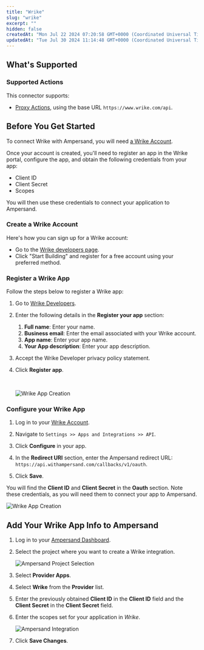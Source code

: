 ```yaml
---
title: "Wrike"
slug: "wrike"
excerpt: ""
hidden: false
createdAt: "Mon Jul 22 2024 07:20:58 GMT+0000 (Coordinated Universal Time)"
updatedAt: "Tue Jul 30 2024 11:14:48 GMT+0000 (Coordinated Universal Time)"
---
```

## What's Supported

### Supported Actions

This connector supports:
- [Proxy Actions](/define-integrations/proxy-actions), using the base URL `https://www.wrike.com/api`.

## Before You Get Started

To connect Wrike with Ampersand, you will need [a Wrike Account](https://www.wrike.com/vaq/).

Once your account is created, you'll need to register an app in the Wrike portal, configure the app, and obtain the following credentials from your app:

- Client ID
- Client Secret
- Scopes

You will then use these credentials to connect your application to Ampersand.

### Create a Wrike Account

Here's how you can sign up for a Wrike account:

- Go to the [Wrike developers page](https://developers.wrike.com/getting-started).
- Click "Start Building" and register for a free account using your preferred method.

### Register a Wrike App

Follow the steps below to register a Wrike app:

1. Go to [Wrike Developers](https://developers.wrike.com/).

2. Enter the following details in the **Register your app** section:
   1. **Full name**: Enter your name.
   2. **Business email**: Enter the email associated with your Wrike account.
   3. **App name**: Enter your app name.
   4. **Your App description**: Enter your app description.

3. Accept the Wrike Developer privacy policy statement.

4. Click **Register app**.

   <br />

   ![Wrike App Creation](/images/provider-guides/9238305-wrike1.gif)

### Configure your Wrike App

1. Log in to your [Wrike Account](https://www.wrike.com/).

2. Navigate to `Settings >> Apps and Integrations >> API`.

3. Click **Configure** in your app.

4. In the **Redirect URI** section, enter the Ampersand redirect URL: `https://api.withampersand.com/callbacks/v1/oauth`.

5. Click **Save**.

You will find the **Client ID** and **Client Secret** in the **Oauth** section. Note these credentials, as you will need them to connect your app to Ampersand.

![Wrike App Creation](/images/provider-guides/07f49ca-wrike2.gif)

## Add Your Wrike App Info to Ampersand

1. Log in to your [Ampersand Dashboard](https://dashboard.withampersand.com).

2. Select the project where you want to create a Wrike integration.

   ![Ampersand Project Selection](/images/provider-guides/31a6a12-Ampersand.png)

3. Select **Provider Apps**.

4. Select **Wrike** from the **Provider** list.

5. Enter the previously obtained **Client ID** in the **Client ID** field and the **Client Secret** in the **Client Secret** field.

6. Enter the scopes set for your application in _Wrike_.

   ![Ampersand Integration](/images/provider-guides/982dec2-wrike3.gif)

7. Click **Save Changes**.
